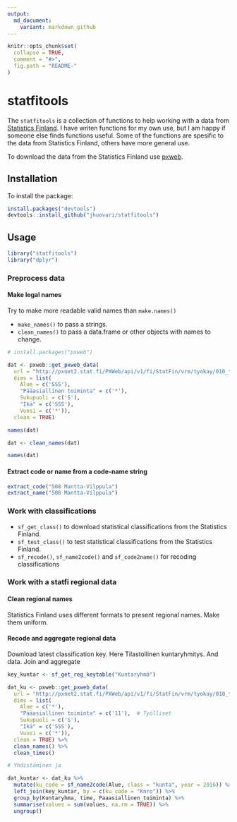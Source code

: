 ```yaml
---
output:
  md_document:
    variant: markdown_github
---
```


<!-- README.md is generated from README.Rmd. Please edit that file -->

```r
knitr::opts_chunk$set(
  collapse = TRUE,
  comment = "#>",
  fig.path = "README-"
)
```

# statfitools

The `statfitools` is a collection of functions to help working with a data from
[Statistics Finland](http://tilastokeskus.fi). I have writen functions for my
own use, but I am happy if someone else finds functions useful.
Some of the functions are spesific to
the data from Statistics Finland, others have more general use.

To download the data from the Statistics Finland 
use [pxweb](https://github.com/rOpenGov/pxweb).


## Installation

To install the package:

```r
install.packages("devtools")
devtools::install_github("jhuovari/statfitools")
```


## Usage

```r
library("statfitools")
library("dplyr")

```

### Preprocess data

#### Make legal names

Try to make more readable valid names than `make.names()`

* `make_names()` to pass a strings. 
* `clean_names()` to pass a data.frame or other objects with names to change.

```r

# install.packages("pxweb")

dat <- pxweb::get_pxweb_data(
  url = "http://pxnet2.stat.fi/PXWeb/api/v1/fi/StatFin/vrm/tyokay/010_tyokay_tau_101.px",
  dims = list(
    Alue = c('SSS'),
    "Pääasiallinen toiminta" = c('*'),
    Sukupuoli = c('S'),
    "Ikä" = c('SSS'),
    Vuosi = c('*')),
  clean = TRUE)

names(dat)

dat <- clean_names(dat)

names(dat)
```

#### Extract code or name from a code-name string

```r

extract_code("508 Mantta-Vilppula")
extract_name("508 Mantta-Vilppula")

```


### Work with classifications

* `sf_get_class()` to download statistical classifications from the Statistics Finland.
* `sf_test_class()` to test statistical classifications from the Statistics Finland.
* `sf_recode()`, `sf_name2code()` and `sf_code2name()` for recoding classifications

### Work with a statfi regional data 


#### Clean regional names
Statistics Finland uses different formats to present regional names. Make them uniform.

#### Recode and aggregate regional data

Download latest classification key. Here Tilastollinen kuntaryhmitys.
And data.
Join and aggregate

```r

key_kuntar <- sf_get_reg_keytable("Kuntaryhmä")

dat_ku <- pxweb::get_pxweb_data(
  url = "http://pxnet2.stat.fi/PXWeb/api/v1/fi/StatFin/vrm/tyokay/010_tyokay_tau_101.px",
  dims = list(
    Alue = c('*'),
    "Pääasiallinen toiminta" = c('11'),  # Työlliset
    Sukupuoli = c('S'),
    "Ikä" = c('SSS'),
    Vuosi = c('*')),
  clean = TRUE) %>% 
  clean_names() %>% 
  clean_times()

# Yhdistäminen ja 

dat_kuntar <- dat_ku %>% 
  mutate(ku_code = sf_name2code(Alue, class = "kunta", year = 2016)) %>%   # Varmempi yhdistää koodilla
  left_join(key_kuntar, by = c(ku_code = "Knro")) %>% 
  group_by(Kuntaryhma, time, Paaasiallinen_toiminta) %>% 
  summarise(values = sum(values, na.rm = TRUE)) %>% 
  ungroup()

```

